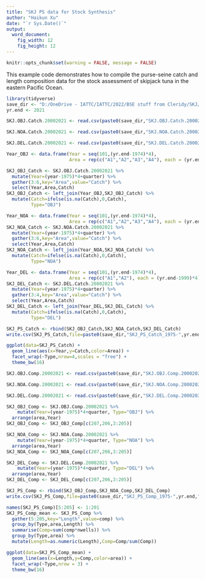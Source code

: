 ```yaml
---
title: "SKJ PS data for Stock Synthesis"
author: "Haikun Xu"
date: "`r Sys.Date()`"
output:
  word_document:
    fig_width: 12
    fig_height: 12
---
```


```r
knitr::opts_chunk$set(warning = FALSE, message = FALSE)
```

This example code demonstrates how to compile the purse-seine catch and length composition data for the stock assessment of skipjack tuna in the eastern Pacific Ocean.

```r

library(tidyverse)
save_dir <- "D:/OneDrive - IATTC/IATTC/2022/BSE stuff from Cleridy/SKJ/"
yr.end <- 2021

SKJ.OBJ.Catch.20002021 <- read.csv(paste0(save_dir,"SKJ.OBJ.Catch.20002021.csv"))

SKJ.NOA.Catch.20002021 <- read.csv(paste0(save_dir,"SKJ.NOA.Catch.20002021.csv"))

SKJ.DEL.Catch.20002021 <- read.csv(paste0(save_dir,"SKJ.DEL.Catch.20002021.csv"))
```

```r
Year_OBJ <- data.frame(Year = seq(101,(yr.end-1974)*4),
                       Area = rep(c("A1","A2","A3","A4"), each = (yr.end-1999)*4))

SKJ_OBJ_Catch <- SKJ.OBJ.Catch.20002021 %>% 
  mutate(Year=(year-1975)*4+quarter) %>%
  gather(3:6,key="Area",value="Catch") %>% 
  select(Year,Area,Catch)
SKJ_OBJ_Catch <- left_join(Year_OBJ,SKJ_OBJ_Catch) %>%
  mutate(Catch=ifelse(is.na(Catch),0,Catch),
         Type="OBJ")

Year_NOA <- data.frame(Year = seq(101,(yr.end-1974)*4),
                       Area = rep(c("A1","A2","A3","A4"), each = (yr.end-1999)*4))
SKJ_NOA_Catch <- SKJ.NOA.Catch.20002021 %>% 
  mutate(Year=(year-1975)*4+quarter) %>%
  gather(3:6,key="Area",value="Catch") %>% 
  select(Year,Area,Catch)
SKJ_NOA_Catch <- left_join(Year_NOA,SKJ_NOA_Catch) %>%
  mutate(Catch=ifelse(is.na(Catch),0,Catch),
         Type="NOA")

Year_DEL <- data.frame(Year = seq(101,(yr.end-1974)*4),
                       Area = rep(c("A1","A2"), each = (yr.end-1999)*4))
SKJ_DEL_Catch <- SKJ.DEL.Catch.20002021 %>% 
  mutate(Year=(year-1975)*4+quarter) %>%
  gather(3:4,key="Area",value="Catch") %>% 
  select(Year,Area,Catch)
SKJ_DEL_Catch <- left_join(Year_DEL,SKJ_DEL_Catch) %>%
  mutate(Catch=ifelse(is.na(Catch),0,Catch),
         Type="DEL")

SKJ_PS_Catch <- rbind(SKJ_OBJ_Catch,SKJ_NOA_Catch,SKJ_DEL_Catch)
write.csv(SKJ_PS_Catch,file=paste0(save_dir,"SKJ_PS_Catch_1975-",yr.end,".csv"),row.names = FALSE)
```

```r
ggplot(data=SKJ_PS_Catch) +
  geom_line(aes(x=Year,y=Catch,color=Area)) +
  facet_wrap(~Type,nrow=4,scales = "free") +
  theme_bw(16)
```

```r
SKJ.OBJ.Comp.20002021 <- read.csv(paste0(save_dir,"SKJ.OBJ.Comp.20002021.csv"))

SKJ.NOA.Comp.20002021 <- read.csv(paste0(save_dir,"SKJ.NOA.Comp.20002021.csv"))

SKJ.DEL.Comp.20002021 <- read.csv(paste0(save_dir,"SKJ.DEL.Comp.20002021.csv"))
```

```r
SKJ_OBJ_Comp <- SKJ.OBJ.Comp.20002021 %>%
    mutate(Year=(year-1975)*4+quarter, Type="OBJ") %>%
  arrange(area,Year)
SKJ_OBJ_Comp <- SKJ_OBJ_Comp[c(207,206,3:205)]

SKJ_NOA_Comp <- SKJ.NOA.Comp.20002021 %>%
    mutate(Year=(year-1975)*4+quarter, Type="NOA") %>%
  arrange(area,Year)
SKJ_NOA_Comp <- SKJ_NOA_Comp[c(207,206,3:205)]

SKJ_DEL_Comp <- SKJ.DEL.Comp.20002021 %>%
    mutate(Year=(year-1975)*4+quarter, Type="DEL") %>%
  arrange(area,Year)
SKJ_DEL_Comp <- SKJ_DEL_Comp[c(207,206,3:205)]

SKJ_PS_Comp <- rbind(SKJ_OBJ_Comp,SKJ_NOA_Comp,SKJ_DEL_Comp)
write.csv(SKJ_PS_Comp,file=paste0(save_dir,"SKJ_PS_Comp_1975-",yr.end,".csv"),row.names = FALSE)
```

```r
names(SKJ_PS_Comp)[5:205] <- 1:201
SKJ_PS_Comp_mean <- SKJ_PS_Comp %>%
  gather(5:205,key="Length",value=comp) %>%
  group_by(Type,area,Length) %>%
  summarise(Comp=sum(comp*nwells)) %>%
  group_by(Type,area) %>%
  mutate(Length=as.numeric(Length),Comp=Comp/sum(Comp))

ggplot(data=SKJ_PS_Comp_mean) +
  geom_line(aes(x=Length,y=Comp,color=area)) +
  facet_wrap(~Type,nrow = 3) +
  theme_bw(16)
```
